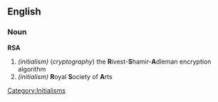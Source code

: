 ==English==
===Noun===
'''RSA'''

#''(initialism)'' (''cryptography'') the '''R'''ivest-'''S'''hamir-'''A'''dleman encryption algorithm
#''(initialism)'' '''R'''oyal '''S'''ociety of '''A'''rts

[[Category:Initialisms]]